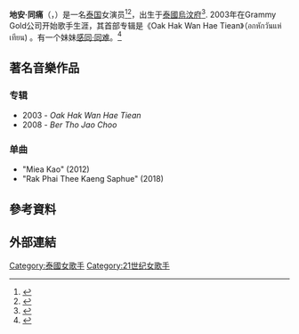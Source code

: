 {{refimprove|time=2020-7-13}}
{{Expand language|th|page=Dokaor Toongtong}}
{{Infobox musical artist
| honorific_prefix    = 
| name                = 地安·同痛
| honorific_suffix    = 
| image               =
| image_size          = 
| landscape           = 
| alt                 = 
| caption             = 
| background          = 女歌手
| birth_name          = 批啪·濆米
| native_name         = ดอกอ้อ ทุ่งทอง
| native_name_lang    = th
| alias               = 
| nationality         = 
| birth_date          = {{birth date  and age|1977|9|23}}
| birth_place         = {{THA}}[[烏汶府|烏汶府]]
| death_date          = 
| death_place         = 
| origin              = 
| spouse              =
| children            = 
| genre               = [[民謠|民謠]], [[略同_(音樂類型)|略同]]
| occupation          = [[歌手|歌手]]
| instrument          = 
| years_active        = 2003年至今
| label               = [[Gmm_Grammy|Gmm Grammy]]
| associated_acts     = 
| education                 = 
| religion                  = 
| parents                   = 
| website             = 
| notable_instruments = 
| module              = 
| module2             = 
| module3             = 
}}

'''地安·同痛'''（{{Lang-th|ดอกอ้อ ทุ่งทอง}}，{{bd|1977年|9月23日}}）是一名[[泰国|泰国]]女演员<ref>{{Cite web |url=https://www.thairath.co.th/content/682433 |title='ดอกอ้อ' ปลื้มขึ้นคอนเสิร์ตฯ |accessdate=2020-07-13 |archive-date=2020-06-15 |archive-url=https://web.archive.org/web/20200615044133/https://www.thairath.co.th/content/682433 |dead-url=no }}</ref><ref>{{Cite web |url=https://music.trueid.net/detail/V1PDogdKNqv1 |title=ขาวจั๊วะเลย! ดอกอ้อ ทุ่งทอง แต่งหน้าจัดเต็มขาวอมชมพู วัย 41 ยังสวยสดใสดูมีออร่าแจ่มมาก |access-date=2020-07-13 |archive-url=https://web.archive.org/web/20200615041912/https://music.trueid.net/detail/V1PDogdKNqv1 |archive-date=2020-06-15 |dead-url=yes }}</ref>，出生于[[泰國|泰國]][[烏汶府|烏汶府]]<ref name="ดอกอ้อ">{{Cite web |url=https://www.isangate.com/new/15-art-culture/artist/184-dok-or.html |title=ดอกอ้อ ทุ่งทอง - IsanGate : ประตูสู่อีสานบ้านเฮา |accessdate=2020-07-13 |archive-date=2020-06-15 |archive-url=https://web.archive.org/web/20200615054215/https://www.isangate.com/new/15-art-culture/artist/184-dok-or.html |dead-url=no }}</ref>. 2003年在Grammy Gold公司开始歌手生涯，其首部专辑是《Oak Hak Wan Hae Tiean》（อกหักวันแห่เทียน) 。有一个妹妹[[感同·同难|感同·同难]]。<ref>{{Cite web |url=https://www.pptvhd36.com/programs/%E0%B8%A3%E0%B8%B2%E0%B8%A2%E0%B8%81%E0%B8%B2%E0%B8%A3%E0%B8%A7%E0%B8%B2%E0%B9%84%E0%B8%A3%E0%B8%95%E0%B8%B5%E0%B9%89/%E0%B8%9A%E0%B8%B2%E0%B8%87%E0%B8%81%E0%B8%AD%E0%B8%81-City-%E0%B9%80%E0%B8%A5%E0%B8%82%E0%B8%97%E0%B8%B5%E0%B9%88-36/73555#part-1 |title=พี่น้องหมอลำ “ดอกอ้อ ทุ่งทอง” และ “ก้านตอง ทุ่งเงิน” |accessdate=2020-07-13 |archive-date=2020-06-15 |archive-url=https://web.archive.org/web/20200615044735/https://www.pptvhd36.com/programs/%E0%B8%A3%E0%B8%B2%E0%B8%A2%E0%B8%81%E0%B8%B2%E0%B8%A3%E0%B8%A7%E0%B8%B2%E0%B9%84%E0%B8%A3%E0%B8%95%E0%B8%B5%E0%B9%89/%E0%B8%9A%E0%B8%B2%E0%B8%87%E0%B8%81%E0%B8%AD%E0%B8%81-City-%E0%B9%80%E0%B8%A5%E0%B8%82%E0%B8%97%E0%B8%B5%E0%B9%88-36/73555#part-1 |dead-url=no }}</ref>

==著名音樂作品==
===专辑===
* 2003 - ''Oak Hak Wan Hae Tiean''
* 2008 - ''Ber Tho Jao Choo''

===单曲===
* "Miea Kao" (2012)
* "Rak Phai Thee Kaeng Saphue" (2018)

== 參考資料 ==
{{reflist|2}}

== 外部連結 ==
{{Authority control}}
{{泰国人物小作品}}
{{DEFAULTSORT:Toongtong, Dokaor}}
[[Category:泰國女歌手|Category:泰國女歌手]]
[[Category:21世纪女歌手|Category:21世纪女歌手]]